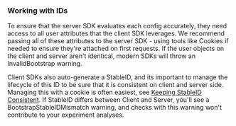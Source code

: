 ### Working with IDs

To ensure that the server SDK evaluates each config accurately, they need access to all user attributes that the client SDK leverages. We recommend passing all of these attributes to the server SDK - using tools like Cookies if needed to ensure they're attached on first requests. If the user objects on the client and server aren't identical, modern SDKs will throw an InvalidBootstrap warning.

Client SDKs also auto-generate a StableID, and its important to manage the lifecycle of this ID to be sure that it is consistent on client and server side. Managing this with a cookie is often easiest, see [Keeping StableID Consistent](/client/javascript-sdk-stable-id#keeping-stableid-consistent). If StableID differs between Client and Server, you'll see a BootstrapStableIDMismatch warning, and checks with this warning won't contribute to your experiment analyses.

